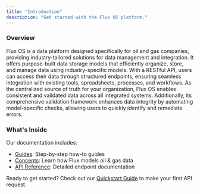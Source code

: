 ```yaml
---
title: "Introduction"
description: "Get started with the Flux OS platform."
---
```


### Overview

Flux OS is a data platform designed specifically for oil and gas companies, providing industry-tailored solutions for data management and integration. It offers purpose-built data storage models that efficiently organize, store, and manage data using industry-specific models. With a RESTful API, users can access their data through structured endpoints, ensuring seamless integration with existing tools, spreadsheets, processes, and workflows. As the centralized source of truth for your organization, Flux OS enables consistent and validated data across all integrated systems. Additionally, its comprehensive validation framework enhances data integrity by automating model-specific checks, allowing users to quickly identify and remediate errors.

### What's Inside

Our documentation includes:

- [Guides](/guides/quickstart): Step-by-step how-to guides
- [Concepts](/concepts/overview): Learn how Flux models oil & gas data
- [API Reference](/api-reference): Detailed endpoint documentation

Ready to get started? Check out our [Quickstart Guide](/guides/quickstart) to make your first API request.
